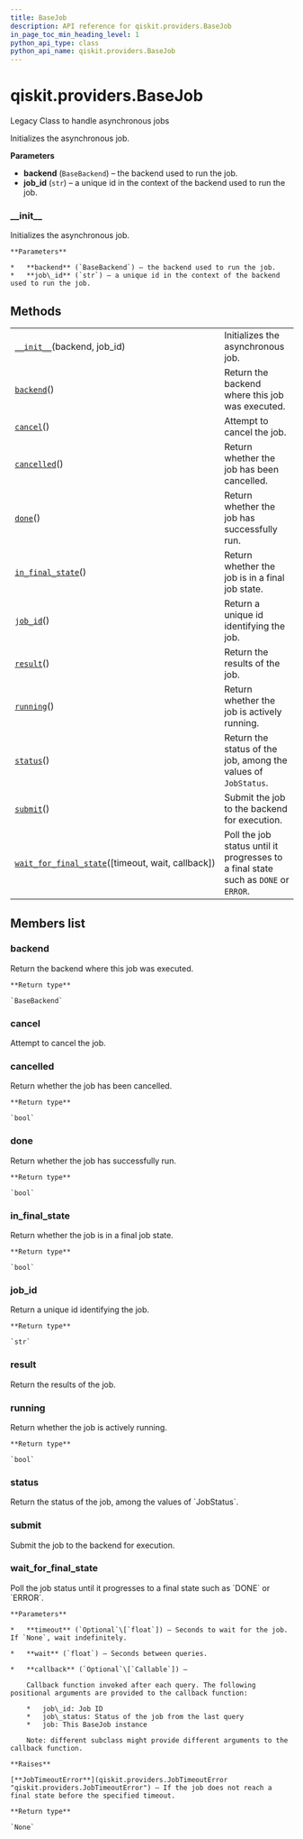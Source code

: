 ```yaml
---
title: BaseJob
description: API reference for qiskit.providers.BaseJob
in_page_toc_min_heading_level: 1
python_api_type: class
python_api_name: qiskit.providers.BaseJob
---
```


# qiskit.providers.BaseJob

<Class id="qiskit.providers.BaseJob" isDedicatedPage={true} github="https://github.com/qiskit/qiskit/tree/stable/0.17/qiskit/providers/basejob.py" signature="BaseJob(backend, job_id)" modifiers="class">
  Legacy Class to handle asynchronous jobs

  Initializes the asynchronous job.

  **Parameters**

  *   **backend** (`BaseBackend`) – the backend used to run the job.
  *   **job\_id** (`str`) – a unique id in the context of the backend used to run the job.

  ### \_\_init\_\_

  <Function id="qiskit.providers.BaseJob.__init__" signature="__init__(backend, job_id)">
    Initializes the asynchronous job.

    **Parameters**

    *   **backend** (`BaseBackend`) – the backend used to run the job.
    *   **job\_id** (`str`) – a unique id in the context of the backend used to run the job.
  </Function>

  ## Methods

  |                                                                                                                                                      |                                                                                     |
  | ---------------------------------------------------------------------------------------------------------------------------------------------------- | ----------------------------------------------------------------------------------- |
  | [`__init__`](#qiskit.providers.BaseJob.__init__ "qiskit.providers.BaseJob.__init__")(backend, job\_id)                                               | Initializes the asynchronous job.                                                   |
  | [`backend`](#qiskit.providers.BaseJob.backend "qiskit.providers.BaseJob.backend")()                                                                  | Return the backend where this job was executed.                                     |
  | [`cancel`](#qiskit.providers.BaseJob.cancel "qiskit.providers.BaseJob.cancel")()                                                                     | Attempt to cancel the job.                                                          |
  | [`cancelled`](#qiskit.providers.BaseJob.cancelled "qiskit.providers.BaseJob.cancelled")()                                                            | Return whether the job has been cancelled.                                          |
  | [`done`](#qiskit.providers.BaseJob.done "qiskit.providers.BaseJob.done")()                                                                           | Return whether the job has successfully run.                                        |
  | [`in_final_state`](#qiskit.providers.BaseJob.in_final_state "qiskit.providers.BaseJob.in_final_state")()                                             | Return whether the job is in a final job state.                                     |
  | [`job_id`](#qiskit.providers.BaseJob.job_id "qiskit.providers.BaseJob.job_id")()                                                                     | Return a unique id identifying the job.                                             |
  | [`result`](#qiskit.providers.BaseJob.result "qiskit.providers.BaseJob.result")()                                                                     | Return the results of the job.                                                      |
  | [`running`](#qiskit.providers.BaseJob.running "qiskit.providers.BaseJob.running")()                                                                  | Return whether the job is actively running.                                         |
  | [`status`](#qiskit.providers.BaseJob.status "qiskit.providers.BaseJob.status")()                                                                     | Return the status of the job, among the values of `JobStatus`.                      |
  | [`submit`](#qiskit.providers.BaseJob.submit "qiskit.providers.BaseJob.submit")()                                                                     | Submit the job to the backend for execution.                                        |
  | [`wait_for_final_state`](#qiskit.providers.BaseJob.wait_for_final_state "qiskit.providers.BaseJob.wait_for_final_state")(\[timeout, wait, callback]) | Poll the job status until it progresses to a final state such as `DONE` or `ERROR`. |

  ## Members list

  ### backend

  <Function id="qiskit.providers.BaseJob.backend" signature="backend()">
    Return the backend where this job was executed.

    **Return type**

    `BaseBackend`
  </Function>

  ### cancel

  <Function id="qiskit.providers.BaseJob.cancel" signature="cancel()" modifiers="abstract">
    Attempt to cancel the job.
  </Function>

  ### cancelled

  <Function id="qiskit.providers.BaseJob.cancelled" signature="cancelled()">
    Return whether the job has been cancelled.

    **Return type**

    `bool`
  </Function>

  ### done

  <Function id="qiskit.providers.BaseJob.done" signature="done()">
    Return whether the job has successfully run.

    **Return type**

    `bool`
  </Function>

  ### in\_final\_state

  <Function id="qiskit.providers.BaseJob.in_final_state" signature="in_final_state()">
    Return whether the job is in a final job state.

    **Return type**

    `bool`
  </Function>

  ### job\_id

  <Function id="qiskit.providers.BaseJob.job_id" signature="job_id()">
    Return a unique id identifying the job.

    **Return type**

    `str`
  </Function>

  ### result

  <Function id="qiskit.providers.BaseJob.result" signature="result()" modifiers="abstract">
    Return the results of the job.
  </Function>

  ### running

  <Function id="qiskit.providers.BaseJob.running" signature="running()">
    Return whether the job is actively running.

    **Return type**

    `bool`
  </Function>

  ### status

  <Function id="qiskit.providers.BaseJob.status" signature="status()" modifiers="abstract">
    Return the status of the job, among the values of `JobStatus`.
  </Function>

  ### submit

  <Function id="qiskit.providers.BaseJob.submit" signature="submit()" modifiers="abstract">
    Submit the job to the backend for execution.
  </Function>

  ### wait\_for\_final\_state

  <Function id="qiskit.providers.BaseJob.wait_for_final_state" signature="wait_for_final_state(timeout=None, wait=5, callback=None)">
    Poll the job status until it progresses to a final state such as `DONE` or `ERROR`.

    **Parameters**

    *   **timeout** (`Optional`\[`float`]) – Seconds to wait for the job. If `None`, wait indefinitely.

    *   **wait** (`float`) – Seconds between queries.

    *   **callback** (`Optional`\[`Callable`]) –

        Callback function invoked after each query. The following positional arguments are provided to the callback function:

        *   job\_id: Job ID
        *   job\_status: Status of the job from the last query
        *   job: This BaseJob instance

        Note: different subclass might provide different arguments to the callback function.

    **Raises**

    [**JobTimeoutError**](qiskit.providers.JobTimeoutError "qiskit.providers.JobTimeoutError") – If the job does not reach a final state before the specified timeout.

    **Return type**

    `None`
  </Function>
</Class>

